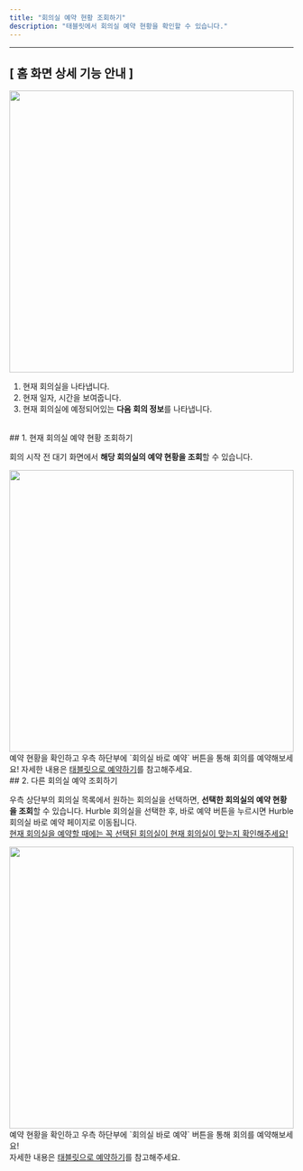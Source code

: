 ```yaml
---
title: "회의실 예약 현황 조회하기"
description: "태블릿에서 회의실 예약 현황을 확인할 수 있습니다."
---
```


---

## [ 홈 화면 상세 기능 안내 ]
<Frame>
  <img src="/images/tablet/show/img3.png" width="100%" height="500" />
</Frame>

1. 현재 회의실을 나타냅니다.
2. 현재 일자, 시간을 보여줍니다.
3. 현재 회의실에 예정되어있는 <strong>다음 회의 정보</strong>를 나타냅니다.
 
<br />
## 1. 현재 회의실 예약 현황 조회하기

회의 시작 전 대기 화면에서 <strong>해당 회의실의 예약 현황을 조회</strong>할 수 있습니다. 
<Frame>
  <img src="/images/tablet/show/img1.png" width="100%" height="500" />
</Frame>
<br />
<Info>
  예약 현황을 확인하고 우측 하단부에 `회의실 바로 예약` 버튼을 통해 회의를 예약해보세요! 자세한 내용은 <a href="https://mile.mintlify.app/tablet/book/tablet">태블릿으로 예약하기</a>를 참고해주세요.
</Info>

<br />
## 2. 다른 회의실 예약 조회하기

우측 상단부의 회의실 목록에서 원하는 회의실을 선택하면, <strong>선택한 회의실의 예약 현황을 조회</strong>할 수 있습니다.
<Warning>
  Hurble 회의실을 선택한 후, 바로 예약 버튼을 누르시면 Hurble 회의실 바로 예약 페이지로 이동됩니다. <br />
  <u>현재 회의실을 예약할 때에는 꼭 선택된 회의실이 현재 회의실이 맞는지 확인해주세요!</u>
</Warning>
<Frame>
  <img src="/images/tablet/show/img2.png" width="100%" height="500" />
</Frame>
<br />
<Info>
  예약 현황을 확인하고 우측 하단부에 `회의실 바로 예약` 버튼을 통해 회의를 예약해보세요!<br />자세한 내용은 <a href="https://mile.mintlify.app/tablet/book/tablet">태블릿으로 예약하기</a>를 참고해주세요.
</Info>

<br />